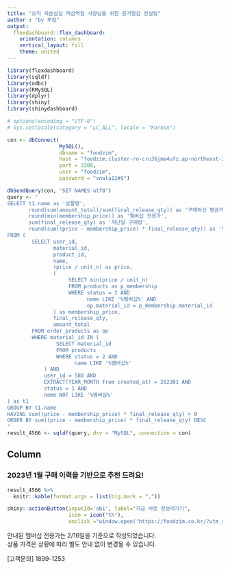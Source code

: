 ```yaml
---
title: "오직 육분삼십 역삼역점 사장님을 위한 원가절감 컨설팅"
author : "by 푸짐"
output: 
  flexdashboard::flex_dashboard:
    orientation: columns
    vertical_layout: fill
    theme: united
---
```


```r
library(flexdashboard)
library(sqldf)
library(odbc)
library(RMySQL)
library(dplyr)
library(shiny)
library(shinydashboard)

# options(encoding = "UTF-8")
# Sys.setlocale(category = "LC_ALL", locale = "Korean")

con <- dbConnect(
                 MySQL(),
                 dbname = "foodzim",
                 host = "foodzim.cluster-ro-cru36jme4ufz.ap-northeast-2.rds.amazonaws.com",
                 port = 3306,
                 user = "foodzim",
                 password = "vnwla12#$")

dbSendQuery(con, "SET NAMES utf8")
query <- "
SELECT t1.name as '상품명',
       round(sum(amount_total)/sum(final_release_qty)) as '구매하신 평균가',
       round(min(membership_price)) as '멤버십 전용가',
       sum(final_release_qty) as '지난달 구매량',
       round(sum((price - membership_price) * final_release_qty)) as '멤버십 가입 시 예상 절감액'
FROM (
		SELECT user_id,
		       material_id,
		       product_id,
		       name,
		       (price / unit_n) as price,
		       (
					SELECT min(price / unit_n)
					FROM products as p_membership
					WHERE status = 2 AND
					      name LIKE '%멤버십%' AND
					      op.material_id = p_membership.material_id
		       ) as membership_price,
		       final_release_qty,
		       amount_total
		FROM order_products as op
		WHERE material_id IN (
				SELECT material_id
				FROM products
				WHERE status = 2 AND
				      name LIKE '%멤버십%'
		    ) AND
		    user_id = 580 AND
		    EXTRACT(YEAR_MONTH from created_at) = 202301 AND
		    status = 1 AND
		    name NOT LIKE '%멤버십%'
) as t1
GROUP BY t1.name
HAVING sum((price - membership_price) * final_release_qty) > 0
ORDER BY sum((price - membership_price) * final_release_qty) DESC
"
result_4566 <- sqldf(query, drv = "MySQL", connection = con)
```

Column {data-width=650}
-----------------------------------------------------------------------

### 2023년 1월 구매 이력을 기반으로 추천 드려요!

```r
result_4566 %>%
  knitr::kable(format.args = list(big.mark = ","))

shiny::actionButton(inputId='ab1', label="지금 바로 장보러가기", 
                    icon = icon("th"), 
                    onclick ="window.open('https://foodzim.co.kr/?utm_source=newsletter&utm_medium=sms&utm_campaign=cost_saving_20230299')")

```

안내된 멤버십 전용가는 2/16일을 기준으로 작성되었습니다.  
상품 가격은 상황에 따라 별도 안내 없이 변경될 수 있습니다.

[고객문의] 1899-1253

